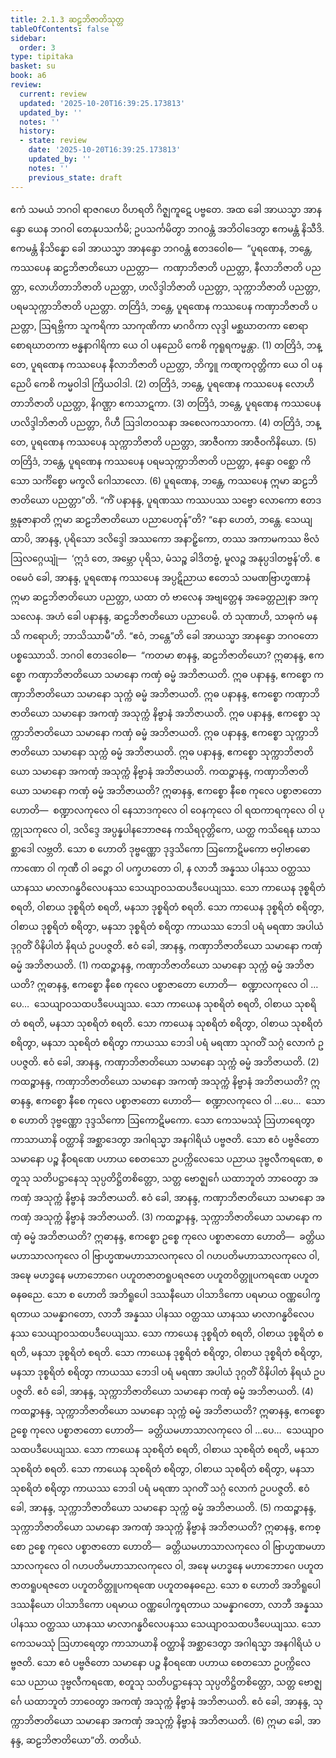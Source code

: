 ```yaml
---
title: 2.1.3 ဆဠဘိဇာတိသုတ္တ
tableOfContents: false
sidebar:
  order: 3
type: tipitaka
basket: su
book: a6
review:
  current: review
  updated: '2025-10-20T16:39:25.173813'
  updated_by: ''
  notes: ''
  history:
  - state: review
    date: '2025-10-20T16:39:25.173813'
    updated_by: ''
    notes: ''
    previous_state: draft
---
```



<DynamicBreadcrumb />


<ReviewStatus review={frontmatter.review} showDetails={true} />

<HypothesisAnnotation frontmatter={frontmatter} />

<Division number="57" book="a6" e="ch" v="16" p="336">

<Paragraph number="478" book="a6">
ဧကံ သမယံ ဘဂဝါ ရာဇဂဟေ ဝိဟရတိ ဂိဇ္ဈကူဋေ ပဗ္ဗတေ. အထ ခေါ အာယသ္မာ အာနန္ဒော ယေန ဘဂဝါ တေနုပသင်္ကမိ; ဥပသင်္ကမိတွာ ဘဂဝန္တံ အဘိဝါဒေတွာ ဧကမန္တံ နိသီဒိ. ဧကမန္တံ နိသိန္နော ခေါ အာယသ္မာ အာနန္ဒော ဘဂဝန္တံ ဧတဒဝေါစ—  “ပူရဏေန, ဘန္တေ, ကဿပေန ဆဠဘိဇာတိယော ပညတ္တာ—  ကဏှာဘိဇာတိ ပညတ္တာ, နီလာဘိဇာတိ ပညတ္တာ, လောဟိတာဘိဇာတိ ပညတ္တာ, ဟလိဒ္ဒါဘိဇာတိ ပညတ္တာ, သုက္ကာဘိဇာတိ ပညတ္တာ, ပရမသုက္ကာဘိဇာတိ ပညတ္တာ.
</Paragraph>

<Paragraph number="479" book="a6">
တတြိဒံ, ဘန္တေ, ပူရဏေန ကဿပေန ကဏှာဘိဇာတိ ပညတ္တာ, ဩရဗ္ဘိကာ သူကရိကာ သာကုဏိကာ မာဂဝိကာ လုဒ္ဒါ မစ္ဆဃာတကာ စောရာ စောရဃာတကာ ဗန္ဓနာဂါရိကာ ယေ ဝါ ပနညေပိ ကေစိ ကုရူရကမ္မန္တာ. (1)
</Paragraph>

<Paragraph number="480" book="a6">
တတြိဒံ, ဘန္တေ, ပူရဏေန ကဿပေန နီလာဘိဇာတိ ပညတ္တာ, ဘိက္ခူ ကဏ္ဋကဝုတ္တိကာ ယေ ဝါ ပနညေပိ ကေစိ ကမ္မဝါဒါ ကြိယဝါဒါ. (2)
</Paragraph>

<Paragraph number="481" book="a6">
တတြိဒံ, ဘန္တေ, ပူရဏေန ကဿပေန လောဟိတာဘိဇာတိ ပညတ္တာ, နိဂဏ္ဌာ ဧကသာဋကာ. (3)
</Paragraph>

<Paragraph number="482" book="a6">
တတြိဒံ, ဘန္တေ, ပူရဏေန ကဿပေန ဟလိဒ္ဒါဘိဇာတိ ပညတ္တာ, ဂိဟီ ဩဒါတဝသနာ အစေလကသာဝကာ. (4)
</Paragraph>

<Paragraph number="483" book="a6">
တတြိဒံ, ဘန္တေ, ပူရဏေန ကဿပေန သုက္ကာဘိဇာတိ ပညတ္တာ, အာဇီဝကာ အာဇီဝကိနိယော. (5)
</Paragraph>

<Paragraph number="484" book="a6">
တတြိဒံ, ဘန္တေ, ပူရဏေန ကဿပေန ပရမသုက္ကာဘိဇာတိ ပညတ္တာ, နန္ဒော ဝစ္ဆော ကိသော သင်္ကိစ္စော မက္ခလိ ဂေါသာလော. (6)
</Paragraph>

<Paragraph number="485" book="a6">
ပူရဏေန, ဘန္တေ, ကဿပေန ဣမာ ဆဠဘိဇာတိယော ပညတ္တာ”တိ.
</Paragraph>

<Paragraph number="486" book="a6">
“ကိံ ပနာနန္ဒ, ပူရဏဿ ကဿပဿ သဗ္ဗော လောကော ဧတဒဗ္ဘနုဇာနာတိ ဣမာ ဆဠဘိဇာတိယော ပညာပေတုန်”တိ? “နော ဟေတံ, ဘန္တေ. သေယျထာပိ, အာနန္ဒ, ပုရိသော ဒလိဒ္ဒေါ အဿကော အနာဠှိကော, တဿ အကာမကဿ ဗိလံ ဩလဂ္ဂေယျုံ—  ‘ဣဒံ တေ, အမ္ဘော ပုရိသ, မံသဉ္စ ခါဒိတဗ္ဗံ, မူလဉ္စ အနုပ္ပဒါတဗ္ဗန်’တိ. ဧဝမေဝံ ခေါ, အာနန္ဒ, ပူရဏေန ကဿပေန အပ္ပဋိညာယ ဧတေသံ သမဏဗြာဟ္မဏာနံ ဣမာ ဆဠဘိဇာတိယော ပညတ္တာ, ယထာ တံ ဗာလေန အဗျတ္တေန အခေတ္တညုနာ အကုသလေန.
</Paragraph>

<Paragraph number="487" book="a6">
အဟံ ခေါ ပနာနန္ဒ, ဆဠဘိဇာတိယော ပညာပေမိ. တံ သုဏာဟိ, သာဓုကံ မနသိ ကရောဟိ; ဘာသိဿာမီ”တိ. “ဧဝံ, ဘန္တေ”တိ ခေါ အာယသ္မာ အာနန္ဒော ဘဂဝတော ပစ္စဿောသိ. ဘဂဝါ ဧတဒဝေါစ—  “ကတမာ စာနန္ဒ, ဆဠဘိဇာတိယော? ဣဓာနန္ဒ, ဧကစ္စော ကဏှာဘိဇာတိယော သမာနော ကဏှံ ဓမ္မံ အဘိဇာယတိ. ဣဓ ပနာနန္ဒ, ဧကစ္စော ကဏှာဘိဇာတိယော သမာနော သုက္ကံ ဓမ္မံ အဘိဇာယတိ. ဣဓ ပနာနန္ဒ, ဧကစ္စော ကဏှာဘိဇာတိယော သမာနော အကဏှံ အသုက္ကံ နိဗ္ဗာနံ အဘိဇာယတိ. ဣဓ ပနာနန္ဒ, ဧကစ္စော သုက္ကာဘိဇာတိယော သမာနော ကဏှံ ဓမ္မံ အဘိဇာယတိ. ဣဓ ပနာနန္ဒ, ဧကစ္စော သုက္ကာဘိဇာတိယော သမာနော သုက္ကံ ဓမ္မံ အဘိဇာယတိ. ဣဓ ပနာနန္ဒ, ဧကစ္စော သုက္ကာဘိဇာတိယော သမာနော အကဏှံ အသုက္ကံ နိဗ္ဗာနံ အဘိဇာယတိ.
</Paragraph>

<Paragraph number="488" book="a6">
ကထဉ္စာနန္ဒ, ကဏှာဘိဇာတိယော သမာနော ကဏှံ ဓမ္မံ အဘိဇာယတိ? ဣဓာနန္ဒ, ဧကစ္စော နီစေ ကုလေ ပစ္စာဇာတော ဟောတိ—  စဏ္ဍာလကုလေ ဝါ နေသာဒကုလေ ဝါ ဝေနကုလေ ဝါ ရထကာရကုလေ ဝါ ပုက္ကုသကုလေ ဝါ, ဒလိဒ္ဒေ အပ္ပန္နပါနဘောဇနေ ကသိရဝုတ္တိကေ, ယတ္ထ ကသိရေန ဃာသစ္ဆာဒေါ လဗ္ဘတိ. သော စ ဟောတိ ဒုဗ္ဗဏ္ဏော ဒုဒ္ဒသိကော ဩကောဋိမကော ဗဝှါဗာဓော ကာဏော ဝါ ကုဏီ ဝါ ခဉ္ဇော ဝါ ပက္ခဟတော ဝါ, န လာဘီ အန္နဿ ပါနဿ ဝတ္ထဿ ယာနဿ မာလာဂန္ဓဝိလေပနဿ သေယျာဝသထပဒီပေယျဿ. သော ကာယေန ဒုစ္စရိတံ စရတိ, ဝါစာယ ဒုစ္စရိတံ စရတိ, မနသာ ဒုစ္စရိတံ စရတိ. သော ကာယေန ဒုစ္စရိတံ စရိတွာ, ဝါစာယ ဒုစ္စရိတံ စရိတွာ, မနသာ ဒုစ္စရိတံ စရိတွာ ကာယဿ ဘေဒါ ပရံ မရဏာ အပါယံ ဒုဂ္ဂတိံ ဝိနိပါတံ နိရယံ ဥပပဇ္ဇတိ. ဧဝံ ခေါ, အာနန္ဒ, ကဏှာဘိဇာတိယော သမာနော ကဏှံ ဓမ္မံ အဘိဇာယတိ. (1)
</Paragraph>

<Paragraph number="489" book="a6">
ကထဉ္စာနန္ဒ, ကဏှာဘိဇာတိယော သမာနော သုက္ကံ ဓမ္မံ အဘိဇာယတိ? ဣဓာနန္ဒ, ဧကစ္စော နီစေ ကုလေ ပစ္စာဇာတော ဟောတိ—  စဏ္ဍာလကုလေ ဝါ …ပေ…  သေယျာဝသထပဒီပေယျဿ. သော ကာယေန သုစရိတံ စရတိ, ဝါစာယ သုစရိတံ စရတိ, မနသာ သုစရိတံ စရတိ. သော ကာယေန သုစရိတံ စရိတွာ, ဝါစာယ သုစရိတံ စရိတွာ, မနသာ သုစရိတံ စရိတွာ ကာယဿ ဘေဒါ ပရံ မရဏာ သုဂတိံ သဂ္ဂံ လောကံ ဥပပဇ္ဇတိ. ဧဝံ ခေါ, အာနန္ဒ, ကဏှာဘိဇာတိယော သမာနော သုက္ကံ ဓမ္မံ အဘိဇာယတိ. (2)
</Paragraph>

<Paragraph number="490" book="a6">
ကထဉ္စာနန္ဒ, ကဏှာဘိဇာတိယော သမာနော အကဏှံ အသုက္ကံ နိဗ္ဗာနံ အဘိဇာယတိ? ဣဓာနန္ဒ, ဧကစ္စော နီစေ ကုလေ ပစ္စာဇာတော ဟောတိ—  စဏ္ဍာလကုလေ ဝါ …ပေ…  သော စ ဟောတိ ဒုဗ္ဗဏ္ဏော ဒုဒ္ဒသိကော ဩကောဋိမကော. သော ကေသမဿုံ ဩဟာရေတွာ ကာသာယာနိ ဝတ္ထာနိ အစ္ဆာဒေတွာ အဂါရသ္မာ အနဂါရိယံ ပဗ္ဗဇတိ. သော ဧဝံ ပဗ္ဗဇိတော သမာနော ပဉ္စ နီဝရဏေ ပဟာယ စေတသော ဥပက္ကိလေသေ ပညာယ ဒုဗ္ဗလီကရဏေ, စတူသု သတိပဋ္ဌာနေသု သုပ္ပတိဋ္ဌိတစိတ္တော, သတ္တ ဗောဇ္ဈင်္ဂေ ယထာဘူတံ ဘာဝေတွာ အကဏှံ အသုက္ကံ နိဗ္ဗာနံ အဘိဇာယတိ. ဧဝံ ခေါ, အာနန္ဒ, ကဏှာဘိဇာတိယော သမာနော အကဏှံ အသုက္ကံ နိဗ္ဗာနံ အဘိဇာယတိ. (3)
</Paragraph>

<Paragraph number="491" book="a6">
ကထဉ္စာနန္ဒ, သုက္ကာဘိဇာတိယော သမာနော ကဏှံ ဓမ္မံ အဘိဇာယတိ? ဣဓာနန္ဒ, ဧကစ္စော ဥစ္စေ ကုလေ ပစ္စာဇာတော ဟောတိ—  ခတ္တိယမဟာသာလကုလေ ဝါ ဗြာဟ္မဏမဟာသာလကုလေ ဝါ ဂဟပတိမဟာသာလကုလေ ဝါ, အဍ္ဎေ မဟဒ္ဓနေ မဟာဘောဂေ ပဟူတဇာတရူပရဇတေ ပဟူတဝိတ္တူပကရဏေ ပဟူတဓနဓညေ. သော စ ဟောတိ အဘိရူပေါ ဒဿနီယော ပါသာဒိကော ပရမာယ ဝဏ္ဏပေါက္ခရတာယ သမန္နာဂတော, လာဘီ အန္နဿ ပါနဿ ဝတ္ထဿ ယာနဿ မာလာဂန္ဓဝိလေပနဿ သေယျာဝသထပဒီပေယျဿ. သော ကာယေန ဒုစ္စရိတံ စရတိ, ဝါစာယ ဒုစ္စရိတံ စရတိ, မနသာ ဒုစ္စရိတံ စရတိ. သော ကာယေန ဒုစ္စရိတံ စရိတွာ, ဝါစာယ ဒုစ္စရိတံ စရိတွာ, မနသာ ဒုစ္စရိတံ စရိတွာ ကာယဿ ဘေဒါ ပရံ မရဏာ အပါယံ ဒုဂ္ဂတိံ ဝိနိပါတံ နိရယံ ဥပပဇ္ဇတိ. ဧဝံ ခေါ, အာနန္ဒ, သုက္ကာဘိဇာတိယော သမာနော ကဏှံ ဓမ္မံ အဘိဇာယတိ. (4)
</Paragraph>

<Paragraph number="492" book="a6">
ကထဉ္စာနန္ဒ, သုက္ကာဘိဇာတိယော သမာနော သုက္ကံ ဓမ္မံ အဘိဇာယတိ? ဣဓာနန္ဒ, ဧကစ္စော ဥစ္စေ ကုလေ ပစ္စာဇာတော ဟောတိ—  ခတ္တိယမဟာသာလကုလေ ဝါ …ပေ…  သေယျာဝသထပဒီပေယျဿ. သော ကာယေန သုစရိတံ စရတိ, ဝါစာယ သုစရိတံ စရတိ, မနသာ သုစရိတံ စရတိ. သော ကာယေန သုစရိတံ စရိတွာ, ဝါစာယ သုစရိတံ စရိတွာ, မနသာ သုစရိတံ စရိတွာ ကာယဿ ဘေဒါ ပရံ မရဏာ သုဂတိံ သဂ္ဂံ လောကံ ဥပပဇ္ဇတိ. ဧဝံ ခေါ, အာနန္ဒ, သုက္ကာဘိဇာတိယော သမာနော သုက္ကံ ဓမ္မံ အဘိဇာယတိ. (5)
</Paragraph>

<Paragraph number="493" book="a6">
ကထဉ္စာနန္ဒ, သုက္ကာဘိဇာတိယော သမာနော အကဏှံ အသုက္ကံ နိဗ္ဗာနံ အဘိဇာယတိ? ဣဓာနန္ဒ, ဧကစ္စော ဥစ္စေ ကုလေ ပစ္စာဇာတော ဟောတိ—  ခတ္တိယမဟာသာလကုလေ ဝါ ဗြာဟ္မဏမဟာသာလကုလေ ဝါ ဂဟပတိမဟာသာလကုလေ ဝါ, အဍ္ဎေ မဟဒ္ဓနေ မဟာဘောဂေ ပဟူတဇာတရူပရဇတေ ပဟူတဝိတ္တူပကရဏေ ပဟူတဓနဓညေ. သော စ ဟောတိ အဘိရူပေါ ဒဿနီယော ပါသာဒိကော ပရမာယ ဝဏ္ဏပေါက္ခရတာယ သမန္နာဂတော, လာဘီ အန္နဿ ပါနဿ ဝတ္ထဿ ယာနဿ မာလာဂန္ဓဝိလေပနဿ သေယျာဝသထပဒီပေယျဿ. သော ကေသမဿုံ ဩဟာရေတွာ ကာသာယာနိ ဝတ္ထာနိ အစ္ဆာဒေတွာ အဂါရသ္မာ အနဂါရိယံ ပဗ္ဗဇတိ. သော ဧဝံ ပဗ္ဗဇိတော သမာနော ပဉ္စ နီဝရဏေ ပဟာယ စေတသော ဥပက္ကိလေသေ ပညာယ ဒုဗ္ဗလီကရဏေ, စတူသု သတိပဋ္ဌာနေသု သုပ္ပတိဋ္ဌိတစိတ္တော, သတ္တ ဗောဇ္ဈင်္ဂေ ယထာဘူတံ ဘာဝေတွာ အကဏှံ အသုက္ကံ နိဗ္ဗာနံ အဘိဇာယတိ. ဧဝံ ခေါ, အာနန္ဒ, သုက္ကာဘိဇာတိယော သမာနော အကဏှံ အသုက္ကံ နိဗ္ဗာနံ အဘိဇာယတိ. (6)
</Paragraph>

<Paragraph number="494" book="a6">
ဣမာ ခေါ, အာနန္ဒ, ဆဠဘိဇာတိယော”တိ.

</Paragraph>
</Division>

<Paragraph number="495" type="center" book="a6">
တတိယံ.
</Paragraph>